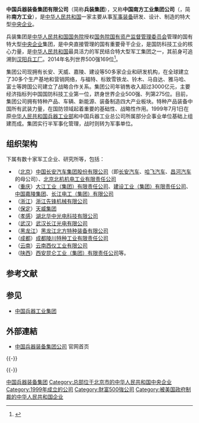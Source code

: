 {{Infobox Company 
| company_name = 中国兵器装备集团有限公司
| company_name_en = China South Industries Group Corporation Limited
| company_logo = [[File:中国兵器装备集团公司的标识.png|220px]]
| type = [[中国中央企业|中国中央企业]]<br>[[国有独资企业|国有独资企业]]
| company_slogan =  
| abbreviated_name =
| local_code_name=CN
| local_code = 91110000710924929L
| key_people =  董事长：[[许宪平|许宪平]]<br>总经理：[[龚艳德|龚艳德]]
| fate =  
| predecessor = [[中国兵器工业总公司|中国兵器工业总公司]]
| successor = 
| foundation = {{Start date|1999|07}}
| industry = [[兵器|兵器]]装备制造、特种產品、[[车辆|车辆]]、[[新能源|新能源]]、装备制造
| location = {{CHN}}[[北京市|北京市]]
| owner = {{PRC}}（国家）<br>{{Small|[[国务院国有资产监督管理委员会|国务院国资委]]代表[[中华人民共和国国务院|国务院]]履行出资人职责}}
| num_employees = 20萬人以上
| revenue = 3100億人民幣（2014年）
| website = {{URL|http://www.csgc.com.cn/}}
}}
'''中国兵器装备集团有限公司'''（简称'''兵装集团'''），又称'''中国南方工业集团公司'''（{{lang-en|China South Industries Group Corporation}}，简称'''南方工业'''），是[[中华人民共和国|中华人民共和国]]一家主要从事[[军事装备|军事装备]]研发、设计、制造的特大型[[中央企业|中央企业]]。

兵装集团是[[中华人民共和国国务院|中华人民共和国国务院]]授权[[国务院国有资产监督管理委员会|国务院国有资产监督管理委员会]]管理的国有特大型[[中央企业|中央企业]]集团，是中央直接管理的国有重要骨干企业，是国防科技工业的核心力量，是[[中华人民共和国|中华人民共和国]]最具活力的军民结合特大型军工集团之一，其前身可追溯到[[汉阳兵工厂|汉阳兵工厂]]。2014年名列世界500强169位<ref>{{Cite web |url=http://news.cntv.cn/2015/06/04/VIDE1433419329220891.shtml |title=央視-兵器裝備集團軍民橫跨拚出口 |accessdate=2015-06-05 |archive-date=2020-11-04 |archive-url=https://web.archive.org/web/20201104200348/http://news.cntv.cn/2015/06/04/VIDE1433419329220891.shtml |dead-url=no }}</ref>。

集团公司现拥有长安、天威、嘉陵、建设等50多家企业和研发机构，在全球建立了30多个生产基地和营销网络，与福特、标致雪铁龙、铃木、马自达、雅马哈、富士等跨国公司建立了战略合作关系。集团公司年销售收入超过3000亿元，主要经济指标列中国国防科技工业第一位，跻身世界企业500强、列第275位。目前，集团公司拥有特种产品、车辆、新能源、装备制造四大产业板块。特种产品装备中国所有武装力量，在国防领域起着重要的基础性、战略性作用。1999年7月1日在原[[中华人民共和国兵器工业部|中华人民共和国兵器工业部]]和中国兵器工业总公司所属部分企事业单位基础上组建而成。集团实行半军事化管理，战时则转为军事单位。

== 组织架构 ==
下属有数十家军工企业、研究所等，包括：
* （[[北京|北京]]）[[中国长安汽车集团股份有限公司|中国长安汽车集团股份有限公司]]（即[[长安汽车|长安汽车]]、[[哈飞汽车|哈飞汽车]]、[[昌河汽车|昌河汽车]]的母公司）、[[北京北机机电工业有限责任公司|北京北机机电工业有限责任公司]]
* （[[重庆|重庆]]）[[大江工业（集团）有限责任公司|大江工业（集团）有限责任公司]]、[[建设工业（集团）有限责任公司|建设工业（集团）有限责任公司]]、[[中国嘉陵集团|中国嘉陵集团]]、[[长江电工（集团）有限公司|长江电工（集团）有限公司]]
* （[[浙江|浙江]]）[[浙江先锋机械有限公司|浙江先锋机械有限公司]]
* （[[保定|保定]]）[[天威集团|天威集团]]
* （[[孝感|孝感]]）[[湖北华中光电科技有限公司|湖北华中光电科技有限公司]]
* （[[武汉|武汉]]）[[武汉长江光电有限公司|武汉长江光电有限公司]]
* （[[黑龙江|黑龙江]]）[[黑龙江北方特种装备有限公司|黑龙江北方特种装备有限公司]]
* （[[成都|成都]]）[[成都陵川特种工业有限责任公司|成都陵川特种工业有限责任公司]]
* （[[云南|云南]]）[[云南西仪工业有限公司|云南西仪工业有限公司]]
* （[[陕西|陕西]]）[[西安昆仑工业（集团）有限责任公司|西安昆仑工业（集团）有限责任公司]]等。

== 参考文献 ==
{{Reflist}}

== 参见 ==
* [[中国兵器工业集团|中国兵器工业集团]]

== 外部連結 ==
* [https://web.archive.org/web/20081220043005/http://www.csgc.com.cn/ 中国兵器装备集团公司] 官网首页

{{-}}
{{Serial|隶属于国务院:|[[中华人民共和国兵器工业部|中华人民共和国兵器工业部]]<br>前身机构：[[中华人民共和国第五机械工业部|第五机械工业部]]|{{PRC}}[[中国中央企业|中央企业]]<br />'''中国兵器装备集团'''<br />1999年7月——今|[[中国国务院|中国国务院]]|现行直属央企}}

{{-}}
{{中国十二大军工集团}}
{{中國兵器裝備集團}}
{{中国特许防务产品供应商}}
{{国有重要骨干企业}}
[[Category:中国兵器装备集团|]]
[[Category:总部位于北京市的中华人民共和国中央企业|Category:总部位于北京市的中华人民共和国中央企业]]
[[Category:1999年成立的公司|Category:1999年成立的公司]]
[[Category:財富500強公司|Category:財富500強公司]]
[[Category:被美国政府制裁的中华人民共和国企业|Category:被美国政府制裁的中华人民共和国企业]]